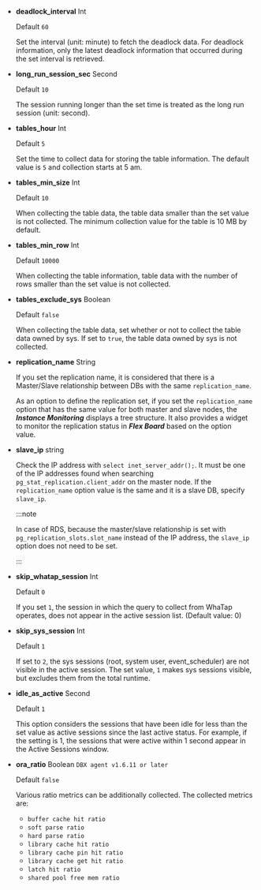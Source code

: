 <InDoc product ='mysql,mysql-v1'>

-   **deadlock_interval** <span class='type'>Int</span>

    Default `60`

    Set the interval (unit: minute) to fetch the deadlock data. For deadlock information, only the latest deadlock information that occurred during the set interval is retrieved.

</InDoc>

<Xclude product ='redis'>

-   **long_run_session_sec** <span class='type'>Second</span>

    Default `10`

    The session running longer than the set time is treated as the long run session (unit: second).

-   **tables_hour** <span class='type'>Int</span>

    Default `5`

    Set the time to collect data for storing the table information. The default value is `5` and collection starts at 5 am.

-   **tables_min_size** <span class='type'>Int</span>

    Default `10`

    When collecting the table data, the table data smaller than the set value is not collected. The minimum collection value for the table is 10 MB by default.

-   **tables_min_row** <span class='type'>Int</span>

    Default `10000`

    When collecting the table information, table data with the number of rows smaller than the set value is not collected.

</Xclude>

<InDoc product='oracle,tibero'>

-   **tables_exclude_sys** <span class='type'>Boolean</span>

    Default `false`

    When collecting the table data, set whether or not to collect the table data owned by sys. If set to `true`, the table data owned by sys is not collected.

</InDoc>

<Xclude product='cubrid,redis'>

-   **replication_name** <span class='type'>String</span>

    If you set the replication name, it is considered that there is a Master/Slave relationship between DBs with the same `replication_name`.

    As an option to define the replication set, if you set the `replication_name` option that has the same value for both master and slave nodes, the **_Instance Monitoring_** displays a tree structure. It also provides a widget to monitor the replication status in **_Flex Board_** based on the option value.

</Xclude>

<InDoc product='postgresql'>

-   **slave_ip** <span class='type'>string</span>

    Check the IP address with `select inet_server_addr();`. It must be one of the IP addresses found when searching `pg_stat_replication.client_addr` on the master node. If the `replication_name` option value is the same and it is a slave DB, specify `slave_ip`.

    :::note

    In case of RDS, because the master/slave relationship is set with `pg_replication_slots.slot_name` instead of the IP address, the `slave_ip` option does not need to be set.

    :::

</InDoc>

<Xclude product='cubrid,redis'>

-   **skip_whatap_session** <span class='type'>Int</span>

    Default `0`

    If you set `1`, the session in which the query to collect from WhaTap operates, does not appear in the active session list. (Default value: 0)

</Xclude>

<InDoc product='mysql,mysql-v1'>

-   **skip_sys_session** <span class='type'>Int</span>

    Default `1`

    If set to `2`, the sys sessions (root, system user, event_scheduler) are not visible in the active session. The set value, `1` makes sys sessions visible, but excludes them from the total runtime.

</InDoc>

<InDoc product='redis'>

-   **idle_as_active** <span class='type'>Second</span>

    Default `1`

    This option considers the sessions that have been idle for less than the set value as active sessions since the last active status. For example, if the setting is 1, the sessions that were active within 1 second appear in the Active Sessions window.

</InDoc>

<InDoc product='oracle'>

-   **ora_ratio** <span class='type'>Boolean</span> <code class="my">DBX agent v1.6.11 or later</code>

    Default `false`

    Various ratio metrics can be additionally collected. The collected metrics are:

    -   `buffer cache hit ratio`
    -   `soft parse ratio`
    -   `hard parse ratio`
    -   `library cache hit ratio`
    -   `library cache pin hit ratio`
    -   `library cache get hit ratio`
    -   `latch hit ratio`
    -   `shared pool free mem ratio`

</InDoc>

